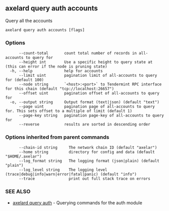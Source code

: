 ## axelard query auth accounts

Query all the accounts

```
axelard query auth accounts [flags]
```

### Options

```
      --count-total       count total number of records in all-accounts to query for
      --height int        Use a specific height to query state at (this can error if the node is pruning state)
  -h, --help              help for accounts
      --limit uint        pagination limit of all-accounts to query for (default 100)
      --node string       `<host>:<port>` to Tendermint RPC interface for this chain (default "tcp://localhost:26657")
      --offset uint       pagination offset of all-accounts to query for
  -o, --output string     Output format (text|json) (default "text")
      --page uint         pagination page of all-accounts to query for. This sets offset to a multiple of limit (default 1)
      --page-key string   pagination page-key of all-accounts to query for
      --reverse           results are sorted in descending order
```

### Options inherited from parent commands

```
      --chain-id string     The network chain ID (default "axelar")
      --home string         directory for config and data (default "$HOME/.axelar")
      --log_format string   The logging format (json|plain) (default "plain")
      --log_level string    The logging level (trace|debug|info|warn|error|fatal|panic) (default "info")
      --trace               print out full stack trace on errors
```

### SEE ALSO

- [axelard query auth](/cli-docs/v0_32_0/axelard_query_auth) - Querying commands for the auth module
